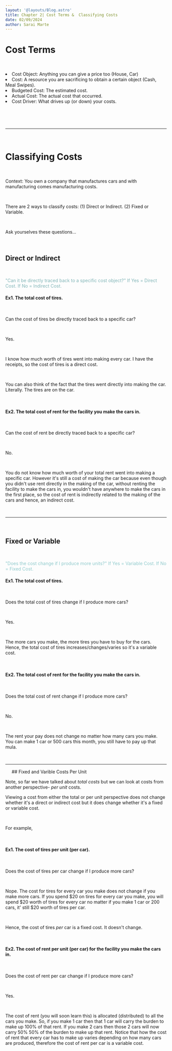 ```yaml
---
layout: '@layouts/Blog.astro'
title: Chapter 2| Cost Terms &  Classifying Costs
date: 02/09/2024
author: Sarai Marte
---
```

<span style=" font-family: var(--primaryFont);">

# Cost Terms

&nbsp;&nbsp;&nbsp;&nbsp;

<li>Cost Object: Anything you can give a price too (House, Car) </li>
<li>Cost: A resource you are sacrificing to obtain a certain object (Cash, Meal Swipes).</li>
<li>Budgeted Cost: The estimated cost.</li>
<li>Actual Cost: The actual cost that occurred.</li>
<li>Cost Driver: What drives up (or down) your costs. </li>

&nbsp;&nbsp;&nbsp;&nbsp;

&nbsp;&nbsp;&nbsp;&nbsp;

<hr/>

&nbsp;&nbsp;&nbsp;&nbsp;

# Classifying Costs

&nbsp;&nbsp;&nbsp;&nbsp;

Context: You own a company that manufactures cars and with manufacturing comes manufacturing costs. 

&nbsp;&nbsp;&nbsp;&nbsp;

There are 2 ways to classify costs: (1) Direct or Indirect. (2) Fixed or Variable.


&nbsp;&nbsp;&nbsp;&nbsp;

Ask yourselves these questions...

&nbsp;&nbsp;&nbsp;&nbsp;

## Direct or Indirect

&nbsp;&nbsp;&nbsp;&nbsp;

<span style = "color:#81b5b7">
"Can it be directly traced back to a specific cost object?" If Yes = Direct Cost. If No = Indirect Cost.
</span>
&nbsp;&nbsp;&nbsp;&nbsp;

#### Ex1. The total cost of tires. 

&nbsp;&nbsp;&nbsp;&nbsp;

Can the cost of tires be directly traced back to a specific car? 

&nbsp;&nbsp;&nbsp;&nbsp;

Yes.

&nbsp;&nbsp;&nbsp;&nbsp;

 I know how much worth of tires went into making every car. I have the receipts, so the cost of tires is a direct cost.

&nbsp;&nbsp;&nbsp;&nbsp;

You can also think of the fact that the tires went directly into making the car. Literally. The tires are on the car.

&nbsp;&nbsp;&nbsp;&nbsp;

#### Ex2. The total cost of rent for the facility you make the cars in.

&nbsp;&nbsp;&nbsp;&nbsp;


Can the cost of rent be directly traced back to a specific car? 

&nbsp;&nbsp;&nbsp;&nbsp;

No. 

&nbsp;&nbsp;&nbsp;&nbsp;


You do not know how much worth of your total rent went into making a specific car. However it's still a cost of making the car because even though you didn't use rent directly in the making of the car, without renting the facility to make the cars in, you wouldn't have anywhere to make the cars in the first place, so the cost of rent is indirectly related to the making of the cars and hence, an indirect cost.

&nbsp;&nbsp;&nbsp;&nbsp;

<hr/>

&nbsp;&nbsp;&nbsp;&nbsp;

## Fixed or Variable

&nbsp;&nbsp;&nbsp;&nbsp;

<span style = "color:#90cacc">
"Does the cost change if I produce more units?" If Yes = Variable Cost. If No = Fixed Cost.
</span>
&nbsp;&nbsp;&nbsp;&nbsp;

#### Ex1. The total cost of tires.

&nbsp;&nbsp;&nbsp;&nbsp;

Does the total cost of tires change if I produce more cars?


&nbsp;&nbsp;&nbsp;&nbsp;


Yes. 

&nbsp;&nbsp;&nbsp;&nbsp;


The more cars you make, the more tires you have to buy for the cars. Hence, the total cost of tires increases/changes/varies so it's a variable cost.


&nbsp;&nbsp;&nbsp;&nbsp;

#### Ex2. The total cost of rent for the facility you make the cars in.

&nbsp;&nbsp;&nbsp;&nbsp;


Does the total cost of rent change if I produce more cars?

&nbsp;&nbsp;&nbsp;&nbsp;

No.

&nbsp;&nbsp;&nbsp;&nbsp;

The rent your pay does not change no matter how many cars you make. You can make 1 car or 500 cars this month, you still have to pay up that mula.

&nbsp;&nbsp;&nbsp;&nbsp;
<hr/>
&nbsp;&nbsp;&nbsp;&nbsp;
## Fixed and Varible Costs Per Unit
&nbsp;&nbsp;&nbsp;&nbsp;

Note, so far we have talked about <i> total costs </i> but we can look at costs from another perspective- <i> per unit </i> costs.

Viewing a cost from either the total or per unit perspective does not change whether it's a direct or indirect cost but it does change whether it's a fixed or variable cost.

&nbsp;&nbsp;&nbsp;&nbsp;

For example, 

&nbsp;&nbsp;&nbsp;&nbsp;

#### Ex1. The cost of tires per unit (per car).

&nbsp;&nbsp;&nbsp;&nbsp;

Does the cost of tires per car change if I produce more cars?

&nbsp;&nbsp;&nbsp;&nbsp;


Nope. The cost for tires for every car you make does not change if you make more cars. If you spend $20 on tires for every car you make, you will spend $20 worth of tires for every car no matter if you make 1 car or 200 cars, it' still $20 worth of tires per car.

&nbsp;&nbsp;&nbsp;&nbsp;


Hence, the cost of tires <i> per </i> car is a fixed cost. It doesn't change.

&nbsp;&nbsp;&nbsp;&nbsp;

#### Ex2. The cost of rent per unit (per car) for the facility you make the cars in.

&nbsp;&nbsp;&nbsp;&nbsp;


Does the cost of rent per car change if I produce more cars?

&nbsp;&nbsp;&nbsp;&nbsp;



Yes. 

&nbsp;&nbsp;&nbsp;&nbsp;


The cost of rent (you will soon learn this) is allocated (distributed) to all the cars you make. So, if you make 1 car then that 1 car will carry the burden to make up 100% of that rent. If you make 2 cars then those 2 cars will now carry 50% 50% of the burden to make up that rent. Notice that how the cost of rent that every car has to make up varies depending on how many cars are produced, therefore the cost of rent per car is a variable cost.
&nbsp;&nbsp;&nbsp;&nbsp;

&nbsp;&nbsp;&nbsp;&nbsp;

</span>
